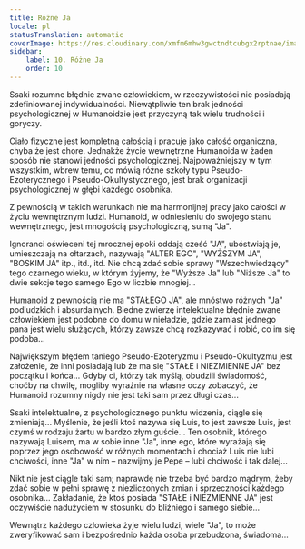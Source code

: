 ```yaml
---
title: Różne Ja
locale: pl
statusTranslation: automatic
coverImage: https://res.cloudinary.com/xmfm6mhw3gwctndtcubgx2rptnae/image/upload/v1740468922/small_cover_tratado_de_psicologia_revolucionaria_a4c0dca4e0.webp
sidebar:
    label: 10. Różne Ja
    order: 10
---
```

Ssaki rozumne błędnie zwane człowiekiem, w rzeczywistości nie posiadają zdefiniowanej indywidualności. Niewątpliwie ten brak jedności psychologicznej w Humanoidzie jest przyczyną tak wielu trudności i goryczy.

Ciało fizyczne jest kompletną całością i pracuje jako całość organiczna, chyba że jest chore. Jednakże życie wewnętrzne Humanoida w żaden sposób nie stanowi jedności psychologicznej. Najpoważniejszy w tym wszystkim, wbrew temu, co mówią różne szkoły typu Pseudo-Ezoterycznego i Pseudo-Okultystycznego, jest brak organizacji psychologicznej w głębi każdego osobnika.

Z pewnością w takich warunkach nie ma harmonijnej pracy jako całości w życiu wewnętrznym ludzi. Humanoid, w odniesieniu do swojego stanu wewnętrznego, jest mnogością psychologiczną, sumą "Ja".

Ignoranci oświeceni tej mrocznej epoki oddają cześć "JA", ubóstwiają je, umieszczają na ołtarzach, nazywają "ALTER EGO", "WYŻSZYM JA", "BOSKIM JA" itp., itd., itd. Nie chcą zdać sobie sprawy "Wszechwiedzący" tego czarnego wieku, w którym żyjemy, że "Wyższe Ja" lub "Niższe Ja" to dwie sekcje tego samego Ego w liczbie mnogiej...

Humanoid z pewnością nie ma "STAŁEGO JA", ale mnóstwo różnych "Ja" podludzkich i absurdalnych. Biedne zwierzę intelektualne błędnie zwane człowiekiem jest podobne do domu w nieładzie, gdzie zamiast jednego pana jest wielu służących, którzy zawsze chcą rozkazywać i robić, co im się podoba...

Największym błędem taniego Pseudo-Ezoteryzmu i Pseudo-Okultyzmu jest założenie, że inni posiadają lub że ma się "STAŁE i NIEZMIENNE JA" bez początku i końca... Gdyby ci, którzy tak myślą, obudzili świadomość, choćby na chwilę, mogliby wyraźnie na własne oczy zobaczyć, że Humanoid rozumny nigdy nie jest taki sam przez długi czas...

Ssaki intelektualne, z psychologicznego punktu widzenia, ciągle się zmieniają... Myślenie, że jeśli ktoś nazywa się Luis, to jest zawsze Luis, jest czymś w rodzaju żartu w bardzo złym guście... Ten osobnik, którego nazywają Luisem, ma w sobie inne "Ja", inne ego, które wyrażają się poprzez jego osobowość w różnych momentach i chociaż Luis nie lubi chciwości, inne "Ja" w nim – nazwijmy je Pepe – lubi chciwość i tak dalej...

Nikt nie jest ciągle taki sam; naprawdę nie trzeba być bardzo mądrym, żeby zdać sobie w pełni sprawę z niezliczonych zmian i sprzeczności każdego osobnika... Zakładanie, że ktoś posiada "STAŁE i NIEZMIENNE JA" jest oczywiście nadużyciem w stosunku do bliźniego i samego siebie...

Wewnątrz każdego człowieka żyje wielu ludzi, wiele "Ja", to może zweryfikować sam i bezpośrednio każda osoba przebudzona, świadoma...

